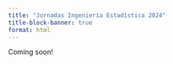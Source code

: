 ```yaml
---
title: "Jornadas Ingeniería Estadística 2024"
title-block-banner: true
format: html
---
```


Coming soon!